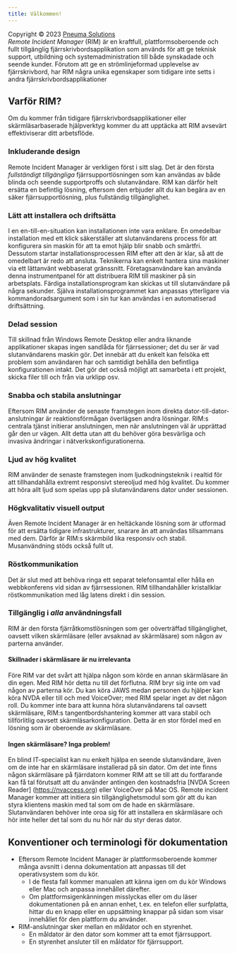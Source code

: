 ```yaml
---
title: Välkommen!
---
```


Copyright © 2023 [Pneuma Solutions](https://www.pneumasolutions.com)  
*Remote Incident Manager* (RIM) är en kraftfull, plattformsoberoende och fullt tillgänglig fjärrskrivbordsapplikation som används för att ge teknisk support, utbildning och systemadministration till både synskadade och seende kunder. Förutom att ge en strömlinjeformad upplevelse av fjärrskrivbord, har RIM några unika egenskaper som tidigare inte setts i andra fjärrskrivbordsapplikationer
## Varför RIM?
Om du kommer från tidigare fjärrskrivbordsapplikationer eller skärmläsarbaserade hjälpverktyg kommer du att upptäcka att RIM avsevärt effektiviserar ditt arbetsflöde.
### Inkluderande design
Remote Incident Manager är verkligen först i sitt slag. Det är den första *fullständigt tillgängliga* fjärrsupportlösningen som kan användas av både blinda och seende supportproffs och slutanvändare. RIM kan därför helt ersätta en befintlig lösning, eftersom den erbjuder allt du kan begära av en säker fjärrsupportlösning, plus fullständig tillgänglighet.
### Lätt att installera och driftsätta
I en en-till-en-situation kan installationen inte vara enklare. En omedelbar installation med ett klick säkerställer att slutanvändarens process för att konfigurera sin maskin för att ta emot hjälp blir snabb och smärtfri. Dessutom startar installationsprocessen RIM efter att den är klar, så att de omedelbart är redo att ansluta.
Teknikerna kan enkelt hantera sina maskiner via ett lättanvänt webbaserat gränssnitt. Företagsanvändare kan använda denna instrumentpanel för att distribuera RIM till maskiner på sin arbetsplats. Färdiga installationsprogram kan skickas ut till slutanvändare på några sekunder. Själva installationsprogrammet kan anpassas ytterligare via kommandoradsargument som i sin tur kan användas i en automatiserad driftsättning.
### Delad session
Till skillnad från Windows Remote Desktop eller andra liknande applikationer skapas ingen sandlåda för fjärrsessioner; det du ser är vad slutanvändarens maskin gör. Det innebär att du enkelt kan felsöka ett problem som användaren har och samtidigt behålla den befintliga konfigurationen intakt. Det gör det också möjligt att samarbeta i ett projekt, skicka filer till och från via urklipp osv.
### Snabba och stabila anslutningar
Eftersom RIM använder de senaste framstegen inom direkta dator-till-dator-anslutningar är reaktionsförmågan överlägsen andra lösningar. RIM:s centrala tjänst initierar anslutningen, men när anslutningen väl är upprättad går den ur vägen. Allt detta utan att du behöver göra besvärliga och invasiva ändringar i nätverkskonfigurationerna.
### Ljud av hög kvalitet
RIM använder de senaste framstegen inom ljudkodningsteknik i realtid för att tillhandahålla extremt responsivt stereoljud med hög kvalitet. Du kommer att höra allt ljud som spelas upp på slutanvändarens dator under sessionen.
### Högkvalitativ visuell output
Även Remote Incident Manager är en heltäckande lösning som är utformad för att ersätta tidigare infrastrukturer, snarare än att användas tillsammans med dem. Därför är RIM:s skärmbild lika responsiv och stabil. Musanvändning stöds också fullt ut.
### Röstkommunikation
Det är slut med att behöva ringa ett separat telefonsamtal eller hålla en webbkonferens vid sidan av fjärrsessionen. RIM tillhandahåller kristallklar röstkommunikation med låg latens direkt i din session.
### Tillgänglig i *alla* användningsfall
RIM är den första fjärråtkomstlösningen som ger oöverträffad tillgänglighet, oavsett vilken skärmläsare (eller avsaknad av skärmläsare) som någon av parterna använder.
#### Skillnader i skärmläsare är nu irrelevanta
Före RIM var det svårt att hjälpa någon som körde en annan skärmläsare än din egen. Med RIM hör detta nu till det förflutna. RIM bryr sig inte om vad någon av parterna kör. Du kan köra JAWS medan personen du hjälper kan köra NVDA eller till och med VoiceOver; med RIM spelar inget av det någon roll. Du kommer inte bara att kunna höra slutanvändarens tal oavsett skärmläsare, RIM:s tangentbordshantering kommer att vara stabil och tillförlitlig oavsett skärmläsarkonfiguration. Detta är en stor fördel med en lösning som är oberoende av skärmläsare.
#### Ingen skärmläsare? Inga problem!
En blind IT-specialist kan nu enkelt hjälpa en seende slutanvändare, även om de inte har en skärmläsare installerad på sin dator. Om det inte finns någon skärmläsare på fjärrdatorn kommer RIM att se till att du fortfarande kan få tal förutsatt att du använder antingen den kostnadsfria [NVDA Screen Reader] (https://nvaccess.org) eller VoiceOver på Mac OS. Remote incident Manager kommer att initiera sin tillgänglighetsmodul som gör att du kan styra klientens maskin med tal som om de hade en skärmläsare. Slutanvändaren behöver inte oroa sig för att installera en skärmläsare och hör inte heller det tal som du nu hör när du styr deras dator.
## Konventioner och terminologi för dokumentation
* Eftersom Remote Incident Manager är plattformsoberoende kommer många avsnitt i denna dokumentation att anpassas till det operativsystem som du kör.
    * I de flesta fall kommer manualen att känna igen om du kör Windows eller Mac och anpassa innehållet därefter.
    * Om plattformsigenkänningen misslyckas eller om du läser dokumentationen på en annan enhet, t.ex. en telefon eller surfplatta, hittar du en knapp eller en uppsättning knappar på sidan som visar innehållet för den plattform du använder.
* RIM-anslutningar sker mellan en måldator och en styrenhet.
    * En måldator är den dator som kommer att ta emot fjärrsupport.
    * En styrenhet ansluter till en måldator för fjärrsupport.
